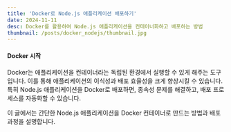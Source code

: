 ```yaml
---
title: 'Docker로 Node.js 애플리케이션 배포하기'
date: 2024-11-11
desc: Docker를 활용하여 Node.js 애플리케이션을 컨테이너화하고 배포하는 방법
thumbnail: /posts/docker_nodejs/thumbnail.jpg
---
```


#### Docker 시작

Docker는 애플리케이션을 컨테이너라는 독립된 환경에서 실행할 수 있게 해주는 도구입니다. 이를 통해 애플리케이션의 이식성과 배포 효율성을 크게 향상시킬 수 있습니다. 특히 Node.js 애플리케이션을 Docker로 배포하면, 종속성 문제를 해결하고, 배포 프로세스를 자동화할 수 있습니다.

이 글에서는 간단한 Node.js 애플리케이션을 Docker 컨테이너로 만드는 방법과 배포 과정을 설명합니다.
